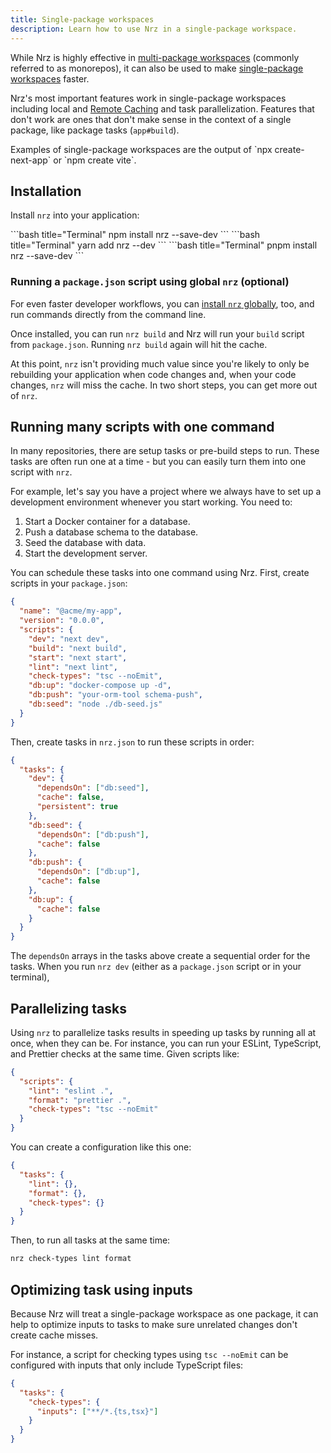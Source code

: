 ```yaml
---
title: Single-package workspaces
description: Learn how to use Nrz in a single-package workspace.
---
```



While Nrz is highly effective in [multi-package workspaces](https://khulnasoft.com/docs/khulnasoft-platform/glossary#multi-package-workspace) (commonly referred to as monorepos), it can also be used to make [single-package workspaces](https://khulnasoft.com/docs/khulnasoft-platform/glossary#single-package-workspace) faster.

Nrz's most important features work in single-package workspaces including local and [Remote Caching](/repo/docs/core-concepts/remote-caching) and task parallelization. Features that don't work are ones that don't make sense in the context of a single package, like package tasks (`app#build`).

<Callout type="good-to-know">
  Examples of single-package workspaces are the output of `npx create-next-app`
  or `npm create vite`.
</Callout>

## Installation

Install `nrz` into your application:

<PackageManagerTabs>
  <Tab>
  ```bash title="Terminal"
  npm install nrz --save-dev
  ```

  </Tab>
  <Tab>
    ```bash title="Terminal"
    yarn add nrz --dev
    ```

  </Tab>
  <Tab>
    ```bash title="Terminal"
    pnpm install nrz --save-dev
    ```

  </Tab>
</PackageManagerTabs>

### Running a `package.json` script using global `nrz` (optional)

For even faster developer workflows, you can [install `nrz` globally](/repo/docs/getting-started/installation#global-installation), too, and run commands directly from the command line.

Once installed, you can run `nrz build` and Nrz will run your `build` script from `package.json`. Running `nrz build` again will hit the cache.

At this point, `nrz` isn't providing much value since you're likely to only be rebuilding your application when code changes and, when your code changes, `nrz` will miss the cache. In two short steps, you can get more out of `nrz`.

## Running many scripts with one command

In many repositories, there are setup tasks or pre-build steps to run. These tasks are often run one at a time - but you can easily turn them into one script with `nrz`.

For example, let's say you have a project where we always have to set up a development environment whenever you start working. You need to:

1. Start a Docker container for a database.
2. Push a database schema to the database.
3. Seed the database with data.
4. Start the development server.

You can schedule these tasks into one command using Nrz. First, create scripts in your `package.json`:

```json title="package.json"
{
  "name": "@acme/my-app",
  "version": "0.0.0",
  "scripts": {
    "dev": "next dev",
    "build": "next build",
    "start": "next start",
    "lint": "next lint",
    "check-types": "tsc --noEmit",
    "db:up": "docker-compose up -d",
    "db:push": "your-orm-tool schema-push",
    "db:seed": "node ./db-seed.js"
  }
}
```

Then, create tasks in `nrz.json` to run these scripts in order:

```json title="./nrz.json"
{
  "tasks": {
    "dev": {
      "dependsOn": ["db:seed"],
      "cache": false,
      "persistent": true
    },
    "db:seed": {
      "dependsOn": ["db:push"],
      "cache": false
    },
    "db:push": {
      "dependsOn": ["db:up"],
      "cache": false
    },
    "db:up": {
      "cache": false
    }
  }
}
```

The `dependsOn` arrays in the tasks above create a sequential order for the tasks. When you run `nrz dev` (either as a `package.json` script or in your terminal),

## Parallelizing tasks

Using `nrz` to parallelize tasks results in speeding up tasks by running all at once, when they can be. For instance, you can run your ESLint, TypeScript, and Prettier checks at the same time. Given scripts like:

```json title="./package.json"
{
  "scripts": {
    "lint": "eslint .",
    "format": "prettier .",
    "check-types": "tsc --noEmit"
  }
}
```

You can create a configuration like this one:

```json title="nrz.json"
{
  "tasks": {
    "lint": {},
    "format": {},
    "check-types": {}
  }
}
```

Then, to run all tasks at the same time:

```bash title="Terminal"
nrz check-types lint format
```

## Optimizing task using inputs

Because Nrz will treat a single-package workspace as one package, it can help to optimize inputs to tasks to make sure unrelated changes don't create cache misses.

For instance, a script for checking types using `tsc --noEmit` can be configured with inputs that only include TypeScript files:

```json title="./nrz.json"
{
  "tasks": {
    "check-types": {
      "inputs": ["**/*.{ts,tsx}"]
    }
  }
}
```
